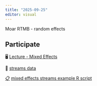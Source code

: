 ```yaml
---
title: "2025-09-25"
editor: visual
---
```


Moar RTMB - random effects

## Participate

🖥️ [Lecture - Mixed Effects](02_Lecture_RTMB-mixed-effects.pptx)

📂 [streams data](data/streams.dat)

[📋](https://gavinfay.github.io/mar536-biolstats2-s25/labs/lab-exercise-01.pdf) [mixed effects streams example R script](mixed_effects.R)

## 
